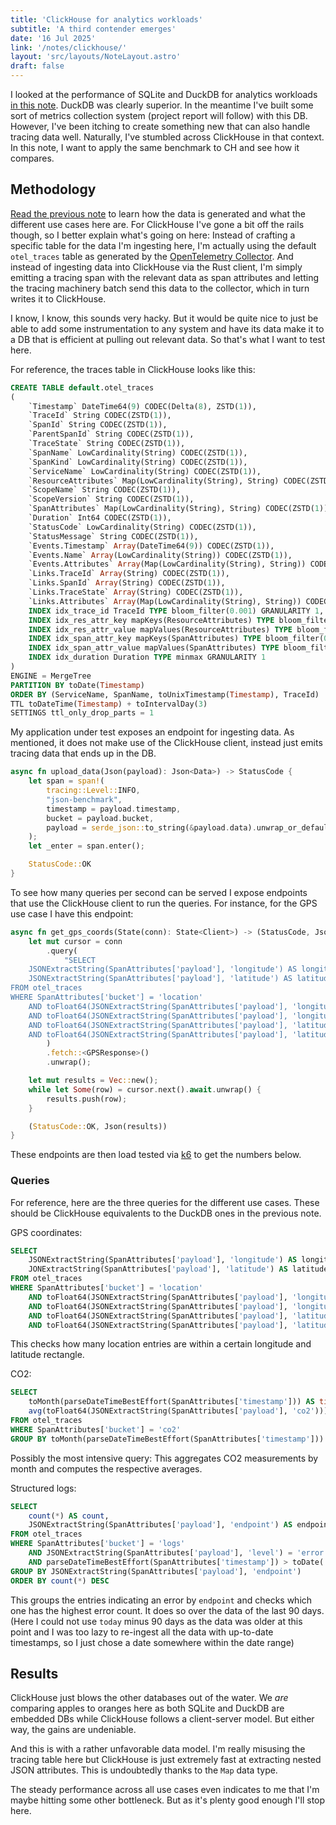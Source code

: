 ```yaml
---
title: 'ClickHouse for analytics workloads'
subtitle: 'A third contender emerges'
date: '16 Jul 2025'
link: '/notes/clickhouse/'
layout: 'src/layouts/NoteLayout.astro'
draft: false 
---
```



I looked at the performance of SQLite and DuckDB for analytics workloads 
[in this note](/notes/sqlite-vs-duckdb/). DuckDB was clearly superior. In the meantime
I've built some sort of metrics collection system (project report will follow) with this
DB. However, I've been itching to create something new that can also handle tracing data
well. Naturally, I've stumbled across ClickHouse in that context. In this note, I want
to apply the same benchmark to CH and see how it compares.

## Methodology

[Read the previous note](/notes/sqlite-vs-duckdb/) to learn how the data is generated
and what the different use cases here are. For ClickHouse I've gone a bit off the rails
though, so I better explain what's going on here: Instead of crafting a specific table
for the data I'm ingesting here, I'm actually using the default `otel_traces` table
as generated by the [OpenTelemetry Collector](https://github.com/open-telemetry/opentelemetry-collector-contrib).
And instead of ingesting data into ClickHouse via the Rust client, I'm simply emitting
a tracing span with the relevant data as span attributes and letting the tracing 
machinery batch send this data to the collector, which in turn writes it to ClickHouse.

I know, I know, this sounds very hacky. But it would be quite nice to just be able
to add some instrumentation to any system and have its data make it to a DB that
is efficient at pulling out relevant data. So that's what I want to test here.

For reference, the traces table in ClickHouse looks like this:

```sql
CREATE TABLE default.otel_traces
(
	`Timestamp` DateTime64(9) CODEC(Delta(8), ZSTD(1)),
	`TraceId` String CODEC(ZSTD(1)),
	`SpanId` String CODEC(ZSTD(1)),
	`ParentSpanId` String CODEC(ZSTD(1)),
	`TraceState` String CODEC(ZSTD(1)),
	`SpanName` LowCardinality(String) CODEC(ZSTD(1)),
	`SpanKind` LowCardinality(String) CODEC(ZSTD(1)),
	`ServiceName` LowCardinality(String) CODEC(ZSTD(1)),
	`ResourceAttributes` Map(LowCardinality(String), String) CODEC(ZSTD(1)),
	`ScopeName` String CODEC(ZSTD(1)),
	`ScopeVersion` String CODEC(ZSTD(1)),
	`SpanAttributes` Map(LowCardinality(String), String) CODEC(ZSTD(1)),
	`Duration` Int64 CODEC(ZSTD(1)),
	`StatusCode` LowCardinality(String) CODEC(ZSTD(1)),
	`StatusMessage` String CODEC(ZSTD(1)),
	`Events.Timestamp` Array(DateTime64(9)) CODEC(ZSTD(1)),
	`Events.Name` Array(LowCardinality(String)) CODEC(ZSTD(1)),
	`Events.Attributes` Array(Map(LowCardinality(String), String)) CODEC(ZSTD(1)),
	`Links.TraceId` Array(String) CODEC(ZSTD(1)),
	`Links.SpanId` Array(String) CODEC(ZSTD(1)),
	`Links.TraceState` Array(String) CODEC(ZSTD(1)),
	`Links.Attributes` Array(Map(LowCardinality(String), String)) CODEC(ZSTD(1)),
	INDEX idx_trace_id TraceId TYPE bloom_filter(0.001) GRANULARITY 1,
	INDEX idx_res_attr_key mapKeys(ResourceAttributes) TYPE bloom_filter(0.01) GRANULARITY 1,
	INDEX idx_res_attr_value mapValues(ResourceAttributes) TYPE bloom_filter(0.01) GRANULARITY 1,
	INDEX idx_span_attr_key mapKeys(SpanAttributes) TYPE bloom_filter(0.01) GRANULARITY 1,
	INDEX idx_span_attr_value mapValues(SpanAttributes) TYPE bloom_filter(0.01) GRANULARITY 1,
	INDEX idx_duration Duration TYPE minmax GRANULARITY 1
)
ENGINE = MergeTree
PARTITION BY toDate(Timestamp)
ORDER BY (ServiceName, SpanName, toUnixTimestamp(Timestamp), TraceId)
TTL toDateTime(Timestamp) + toIntervalDay(3)
SETTINGS ttl_only_drop_parts = 1
```

My application under test exposes an endpoint for ingesting data.  As mentioned, it does not make 
use of the ClickHouse client, instead just emits tracing data that ends up in the DB.

```rust
async fn upload_data(Json(payload): Json<Data>) -> StatusCode {
    let span = span!(
        tracing::Level::INFO,
        "json-benchmark",
        timestamp = payload.timestamp,
        bucket = payload.bucket,
        payload = serde_json::to_string(&payload.data).unwrap_or_default()
    );
    let _enter = span.enter();

    StatusCode::OK
}
```

To see how many queries per second can be served I expose endpoints that use the ClickHouse client
to run the queries. For instance, for the GPS use case I have this endpoint:

```rust
async fn get_gps_coords(State(conn): State<Client>) -> (StatusCode, Json<Vec<GPSResponse>>) {
    let mut cursor = conn
        .query(
            "SELECT 
    JSONExtractString(SpanAttributes['payload'], 'longitude') AS longitude,
    JSONExtractString(SpanAttributes['payload'], 'latitude') AS latitude
FROM otel_traces 
WHERE SpanAttributes['bucket'] = 'location'
    AND toFloat64(JSONExtractString(SpanAttributes['payload'], 'longitude')) > 6
    AND toFloat64(JSONExtractString(SpanAttributes['payload'], 'longitude')) < 10
    AND toFloat64(JSONExtractString(SpanAttributes['payload'], 'latitude')) > 45
    AND toFloat64(JSONExtractString(SpanAttributes['payload'], 'latitude')) < 50",
        )
        .fetch::<GPSResponse>()
        .unwrap();

    let mut results = Vec::new();
    while let Some(row) = cursor.next().await.unwrap() {
        results.push(row);
    }

    (StatusCode::OK, Json(results))
}
```

These endpoints are then load tested via [k6](https://k6.io/) to get the numbers below.

### Queries

For reference, here are the three queries for the different use cases. These should be
ClickHouse equivalents to the DuckDB ones in the previous note.

GPS coordinates:

```sql
SELECT
	JSONExtractString(SpanAttributes['payload'], 'longitude') AS longitude,
	JONExtractString(SpanAttributes['payload'], 'latitude') AS latitude
FROM otel_traces 
WHERE SpanAttributes['bucket'] = 'location'
    AND toFloat64(JSONExtractString(SpanAttributes['payload'], 'longitude')) > 6
    AND toFloat64(JSONExtractString(SpanAttributes['payload'], 'longitude')) < 10
    AND toFloat64(JSONExtractString(SpanAttributes['payload'], 'latitude')) > 45
    AND toFloat64(JSONExtractString(SpanAttributes['payload'], 'latitude')) < 50
```

This checks how many location entries are within a certain longitude and latitude rectangle.

CO2:

```sql
SELECT 
    toMonth(parseDateTimeBestEffort(SpanAttributes['timestamp'])) AS timestamp,
    avg(toFloat64(JSONExtractString(SpanAttributes['payload'], 'co2'))) AS avg
FROM otel_traces 
WHERE SpanAttributes['bucket'] = 'co2'
GROUP BY toMonth(parseDateTimeBestEffort(SpanAttributes['timestamp']))
```

Possibly the most intensive query: This aggregates CO2 measurements by month and computes the
respective averages.

Structured logs:

```sql
SELECT 
    count(*) AS count,
    JSONExtractString(SpanAttributes['payload'], 'endpoint') AS endpoint
FROM otel_traces 
WHERE SpanAttributes['bucket'] = 'logs'
    AND JSONExtractString(SpanAttributes['payload'], 'level') = 'error'
    AND parseDateTimeBestEffort(SpanAttributes['timestamp']) > toDate('2023-07-01') - INTERVAL 90 DAY
GROUP BY JSONExtractString(SpanAttributes['payload'], 'endpoint')
ORDER BY count(*) DESC
```

This groups the entries indicating an error by `endpoint` and checks which one has the
highest error count. It does so over the data of the last 90 days. (Here I could not use `today` minus
90 days as the data was older at this point and I was too lazy to re-ingest all the data with up-to-date timestamps,
so I just chose a date somewhere within the date range)

## Results

<Results />

ClickHouse just blows the other databases out of the water. We _are_ comparing apples
to oranges here as both SQLite and DuckDB are embedded DBs while ClickHouse follows
a client-server model. But either way, the gains are undeniable.

And this is with a rather unfavorable data model. I'm really misusing the tracing table
here but ClickHouse is just extremely fast at extracting nested JSON attributes. This is
undoubtedly thanks to the `Map` data type.

The steady performance across all use cases even indicates to me that I'm maybe hitting some
other bottleneck. But as it's plenty good enough I'll stop here.